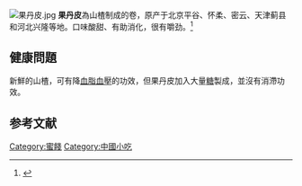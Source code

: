 [[File:果丹皮.jpg|thumb]]
'''果丹皮'''為山楂制成的卷，原产于北京平谷、怀柔、密云、天津蓟县和河北兴隆等地。口味酸甜、有助消化，很有嚼劲。<ref name="GDP">{{cite news|title=酸酸甜甜的果丹皮 80后童年时代的最爱|url=http://365jia.cn/news/2012-02-24/4767C4C8F918D465.html|accessdate=|newspaper=新浪|date=2012-02-24|archive-date=2020-08-10|archive-url=https://web.archive.org/web/20200810075402/http://365jia.cn/news/2012-02-24/4767C4C8F918D465.html|dead-url=no}}</ref>

==健康問題==
新鮮的山楂，可有降[[血脂|血脂]][[血壓|血壓]]的功效，但果丹皮加入大量[[糖|糖]]製成，並沒有消滯功效。

== 参考文献 ==
{{Reflist|1}}

[[Category:蜜餞|Category:蜜餞]]
[[Category:中國小吃|Category:中國小吃]]